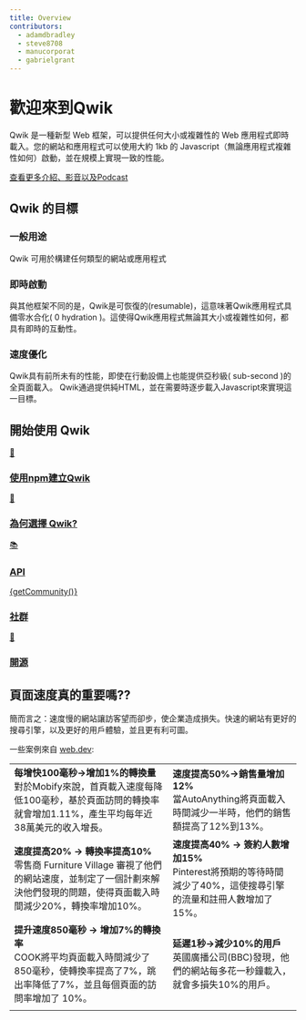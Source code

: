 ```yaml
---
title: Overview
contributors:
  - adamdbradley
  - steve8708
  - manucorporat
  - gabrielgrant
---
```



# 歡迎來到Qwik

Qwik 是一種新型 Web 框架，可以提供任何大小或複雜性的 Web 應用程式即時載入。您的網站和應用程式可以使用大約 1kb 的 Javascript（無論應用程式複雜性如何）啟動，並在規模上實現一致的性能。

[查看更多介紹、影音以及Podcast](/media/)

## Qwik 的目標

<div class="card-grid">
  <div class="card">
    <h3>一般用途</h3>
    <p>Qwik 可用於構建任何類型的網站或應用程式</p>
  </div>
    <div class="card">
    <h3>即時啟動</h3>
    <p>與其他框架不同的是，Qwik是可恢復的(resumable)，這意味著Qwik應用程式具備零水合化( 0 hydration )。這使得Qwik應用程式無論其大小或複雜性如何，都具有即時的互動性。</p>
  </div>
    <div class="card">
    <h3>速度優化</h3>
    <p>Qwik具有前所未有的性能，即使在行動設備上也能提供亞秒級( sub-second )的全頁面載入。 Qwik通過提供純HTML，並在需要時逐步載入Javascript來實現這一目標。</p>
  </div>
</div>

## 開始使用 Qwik

<div class="card-grid">
  <a class="card card-center" href='/docs/getting-started/'>
    <p class='icon'>🚀</p>
    <h3>使用npm建立Qwik</h3>
  </a>
  <a class="card card-center" href='/docs/think-qwik/'>
    <p class='icon'>🤔</p>
    <h3>為何選擇 Qwik?</h3>
  </a>
  <a class="card card-center" href='/docs/components/overview/'>
    <p class='icon'>📚</p>
    <h3>API</h3>
  </a>
  <a class="card card-center" href='https://qwik.builder.io/chat'>
    <p class='icon'>{getCommunity()}</p>
    <h3>社群</h3>
  </a>
  <a class="card card-center" href='https://github.com/BuilderIO/qwik'>
    <p class='icon'>💙</p>
    <h3>開源</h3>
  </a>
</div>

## 頁面速度真的重要嗎??

簡而言之：速度慢的網站讓訪客望而卻步，使企業造成損失。快速的網站有更好的搜尋引擎，以及更好的用戶體驗，並且更有利可圖。

一些案例來自 [web.dev](https://web.dev/tags/case-study/):

|                                                                                                                                                                                                                                               |                                                                                                                                                        |
| --------------------------------------------------------------------------------------------------------------------------------------------------------------------------------------------------------------------------------------------- | ------------------------------------------------------------------------------------------------------------------------------------------------------ |
| **每增快100毫秒→增加1%的轉換量** <br /> 對於Mobify來說，首頁載入速度每降低100毫秒，基於頁面訪問的轉換率就會增加1.11%，產生平均每年近38萬美元的收入增長。             | **速度提高50%→銷售量增加12%** <br /> 當AutoAnything將頁面載入時間減少一半時，他們的銷售額提高了12%到13%。                      |
| **速度提高20% → 轉換率提高10%** <br /> 零售商 Furniture Village 審視了他們的網站速度，並制定了一個計劃來解決他們發現的問題，使得頁面載入時間減少20%，轉換率增加10%。 | **速度提高40% → 簽約人數增加15%** <br /> Pinterest將預期的等待時間減少了40%，這使搜尋引擎的流量和註冊人數增加了15%。  |
| **提升速度850毫秒 → 增加7%的轉換率** <br /> COOK將平均頁面載入時間減少了850毫秒，使轉換率提高了7%，跳出率降低了7%，並且每個頁面的訪問率增加了 10%。                    | **延遲1秒→減少10%的用戶** <br /> 英國廣播公司(BBC)發現，他們的網站每多花一秒鐘載入，就會多損失10%的用戶。 |
|                                                                                                                                                                                                                                               |                                                                                                                                                        |
